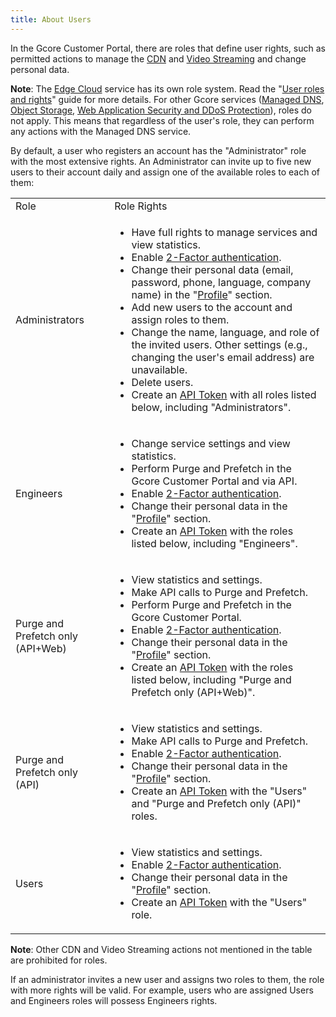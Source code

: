 ---
title: About Users
---

In the Gcore Customer Portal, there are roles that define user rights, such as permitted actions to manage the [CDN](https://cdn.gcore.com) and [Video Streaming](https://streaming.gcore.com) and change personal data.

**Note**: The [Edge Cloud](https://cloud.gcore.com) service has its own role system. Read the "[User roles and rights](/cloud/getting-started/projects/users/user-roles-and-rights)" guide for more details. For other Gcore services ([Managed DNS](https://dns.gcore.com), [Object Storage](https://storage.gcore.com), [Web Application Security and DDoS Protection](https://control.gcore.com)), roles do not apply. This means that regardless of the user's role, they can perform any actions with the Managed DNS service.

By default, a user who registers an account has the "Administrator" role with the most extensive rights. An Administrator can invite up to five new users to their account daily and assign one of the available roles to each of them:

<table>
  <tbody>
    <tr>
      <td>Role</td>
      <td>Role Rights</td>
    </tr>
    <tr>
      <td>Administrators</td>
      <td>
        <ul>
          <li>Have full rights to manage services and view statistics.</li>
          <li>Enable <a href="/account-settings/your-profile-settings/set-up-two-factor-authentication" target="_blank">2-Factor authentication</a>.</li>
          <li>Change their personal data (email, password, phone, language, company name) in the "<a href="https://accounts.gcore.com/profile/general" target="_blank">Profile</a>" section.</li>
          <li>Add new users to the account and assign roles to them.</li>
          <li>Change the name, language, and role of the invited users. Other settings (e.g., changing the user's email address) are unavailable.</li>
          <li>Delete users.</li>
          <li>Create an <a href="/account-settings/create-use-or-delete-a-permanent-api-token" target="_blank">API Token</a> with all roles listed below, including "Administrators".</li>
        </ul>
      </td>
    </tr>
    <tr>
      <td>Engineers</td>
      <td>
        <ul>
          <li>Change service settings and view statistics.</li>
          <li>Perform Purge and Prefetch in the Gcore Customer Portal and via API.</li>
          <li>Enable <a href="/account-settings/your-profile-settings/set-up-two-factor-authentication" target="_blank">2-Factor authentication</a>.</li>
          <li>Change their personal data in the "<a href="https://accounts.gcore.com/profile/general" target="_blank">Profile</a>" section.</li>
          <li>Create an <a href="/account-settings/create-use-or-delete-a-permanent-api-token" target="_blank">API Token</a> with the roles listed below, including "Engineers".</li>
        </ul>
      </td>
    </tr>
    <tr>
      <td>
        <p>Purge and Prefetch only (API+Web)</p>
      </td>
      <td>
        <ul>
          <li>View statistics and settings.</li>
          <li>Make API calls to Purge and Prefetch.</li>
          <li>Perform Purge and Prefetch in the Gcore Customer Portal.</li>
          <li>Enable <a href="/account-settings/your-profile-settings/set-up-two-factor-authentication" target="_blank">2-Factor authentication</a>.</li>
          <li>Change their personal data in the "<a href="https://accounts.gcore.com/profile/general" target="_blank">Profile</a>" section.</li>
          <li>Create an <a href="/account-settings/create-use-or-delete-a-permanent-api-token" target="_blank">API Token</a> with the roles listed below, including "Purge and Prefetch only (API+Web)".</li>
        </ul>
      </td>
    </tr>
    <tr>
      <td>
        <p>Purge and Prefetch only (API)</p>
      </td>
      <td>
        <ul>
          <li>View statistics and settings.</li>
          <li>Make API calls to Purge and Prefetch.</li>
          <li>Enable <a href="/account-settings/your-profile-settings/set-up-two-factor-authentication" target="_blank">2-Factor authentication</a>.</li>
          <li>Change their personal data in the "<a href="https://accounts.gcore.com/profile/general" target="_blank">Profile</a>" section.</li>
          <li>Create an <a href="/account-settings/create-use-or-delete-a-permanent-api-token" target="_blank">API Token</a> with the "Users" and "Purge and Prefetch only (API)" roles.</li>
        </ul>
      </td>
    </tr>
    <tr>
      <td>Users</td>
      <td>
        <ul>
          <li>View statistics and settings.</li>
          <li>Enable <a href="/account-settings/your-profile-settings/set-up-two-factor-authentication" target="_blank">2-Factor authentication</a>.</li>
          <li>Change their personal data in the "<a href="https://accounts.gcore.com/profile/general" target="_blank">Profile</a>" section.</li>
          <li>Create an <a href="/account-settings/create-use-or-delete-a-permanent-api-token" target="_blank">API Token</a> with the "Users" role.</li>
        </ul>
      </td>
    </tr>
  </tbody>
</table>
  
**Note**: Other CDN and Video Streaming actions not mentioned in the table are prohibited for roles.

If an administrator invites a new user and assigns two roles to them, the role with more rights will be valid. For example, users who are assigned Users and Engineers roles will possess Engineers rights.
